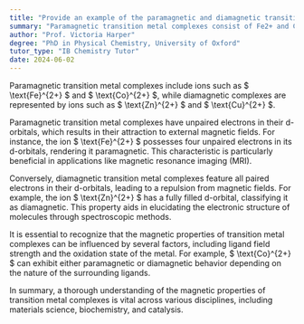 ```yaml
---
title: "Provide an example of the paramagnetic and diamagnetic transition metal complexes"
summary: "Paramagnetic transition metal complexes consist of Fe2+ and Co2+, while diamagnetic complexes are represented by Zn2+ and Cu2+."
author: "Prof. Victoria Harper"
degree: "PhD in Physical Chemistry, University of Oxford"
tutor_type: "IB Chemistry Tutor"
date: 2024-06-02
---
```


Paramagnetic transition metal complexes include ions such as $ \text{Fe}^{2+} $ and $ \text{Co}^{2+} $, while diamagnetic complexes are represented by ions such as $ \text{Zn}^{2+} $ and $ \text{Cu}^{2+} $.

Paramagnetic transition metal complexes have unpaired electrons in their d-orbitals, which results in their attraction to external magnetic fields. For instance, the ion $ \text{Fe}^{2+} $ possesses four unpaired electrons in its d-orbitals, rendering it paramagnetic. This characteristic is particularly beneficial in applications like magnetic resonance imaging (MRI).

Conversely, diamagnetic transition metal complexes feature all paired electrons in their d-orbitals, leading to a repulsion from magnetic fields. For example, the ion $ \text{Zn}^{2+} $ has a fully filled d-orbital, classifying it as diamagnetic. This property aids in elucidating the electronic structure of molecules through spectroscopic methods.

It is essential to recognize that the magnetic properties of transition metal complexes can be influenced by several factors, including ligand field strength and the oxidation state of the metal. For example, $ \text{Co}^{2+} $ can exhibit either paramagnetic or diamagnetic behavior depending on the nature of the surrounding ligands.

In summary, a thorough understanding of the magnetic properties of transition metal complexes is vital across various disciplines, including materials science, biochemistry, and catalysis.
    